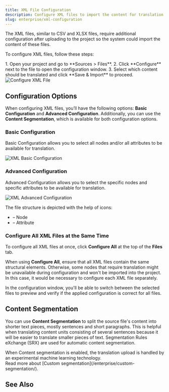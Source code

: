 ```yaml
---
title: XML File Configuration
description: Configure XML files to import the content for translation
slug: enterprise/xml-configuration
---
```



The XML files, similar to CSV and XLSX files, require additional configuration after uploading to the project so the system could import the content of these files.

To configure XML files, follow these steps:

<Steps>
  1. Open your project and go to **Sources > Files**.
  2. Click **Configure** next to the file to open the configuration window.
  3. Select which content should be translated and click **Save & Import** to proceed.
</Steps>

<Image src={xmlFileConfigure} alt="Configure XML File" />

<LinkCard
  title="XML translation with Crowdin"
  href="https://store.crowdin.com/xml"
  target="_blank"
/>

## Configuration Options

When configuring XML files, you’ll have the following options: **Basic Configuration** and **Advanced Configuration**. Additionally, you can use the **Content Segmentation**, which is available for both configuration options.

### Basic Configuration

Basic Configuration allows you to select all nodes and/or all attributes to be available for translation.

<Image src={xmlFileBasic} alt="XML Basic Configuration" />

### Advanced Configuration

Advanced Configuration allows you to select the specific nodes and specific attributes to be available for translation.

<Image src={xmlFileAdvanced} alt="XML Advanced Configuration" />

The file structure is depicted with the help of icons:

- <Icon name="mdi:label" class="inline-icon"/> – Node
- <Icon name="mdi:tag" class="inline-icon"/> – Attribute

<LinkCard
  title="XSL Transformer for XML"
  description="Preview your XML file directly in Editor with the XSL Transformer for XML application."
  href="https://store.crowdin.com/xslt-preview"
  target="_blank"
/>

### Configure All XML Files at the Same Time

To configure all XML files at once, click **Configure All** at the top of the **Files** tab.

When using **Configure All**, ensure that all XML files contain the same structural elements. Otherwise, some nodes that require translation might be unavailable during configuration and won't be imported into the project. In this case, it would be necessary to configure each XML file separately.

In the configuration window, you'll be able to switch between the selected files to preview and verify if the applied configuration is correct for all files.

## Content Segmentation

You can use **Content Segmentation** to split the source file's content into shorter text pieces, mostly sentences and short paragraphs. This is helpful when translating content units consisting of several sentences because it will be easier to translate smaller pieces of text. Segmentation Rules eXchange (SRX) are used for automatic content segmentation.

<Aside>
  When Content segmentation is enabled, the translation upload is handled by an experimental machine learning technology.
</Aside>

<ReadMore>
  Read more about [Custom segmentation](/enterprise/custom-segmentation/).
</ReadMore>

## See Also

<CardGrid>
  <LinkCard
    title="File Management"
    href="/enterprise/file-management/"
  />
  <LinkCard
    title="CSV/XLSX File Configuration"
    href="/enterprise/csv-xlsx-configuration/"
  />
</CardGrid>
